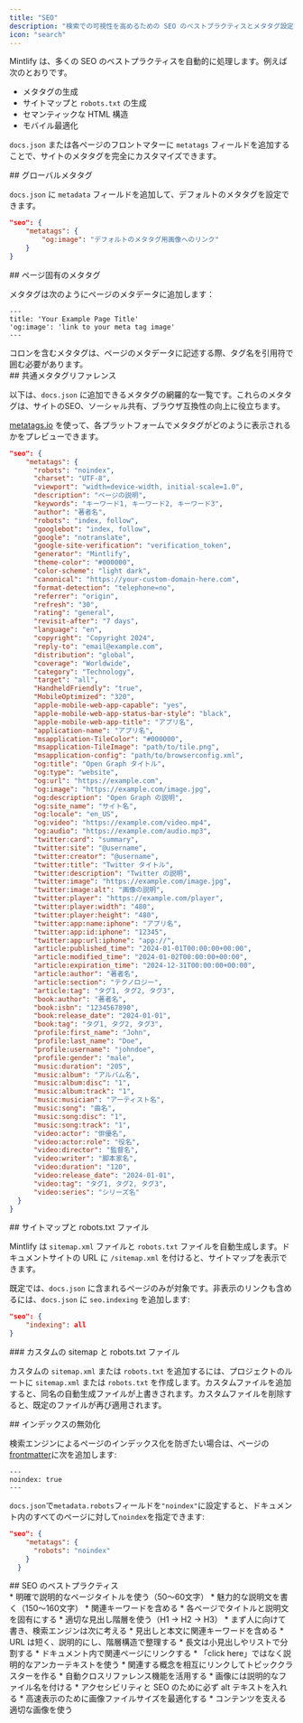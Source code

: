 ```yaml
---
title: "SEO"
description: "検索での可視性を高めるための SEO のベストプラクティスとメタタグ設定"
icon: "search"
---
```


Mintlify は、多くの SEO のベストプラクティスを自動的に処理します。例えば次のとおりです。

* メタタグの生成
* サイトマップと `robots.txt` の生成
* セマンティックな HTML 構造
* モバイル最適化

`docs.json` または各ページのフロントマターに `metatags` フィールドを追加することで、サイトのメタタグを完全にカスタマイズできます。

<div id="global-meta-tags">
  ## グローバルメタタグ
</div>

`docs.json` に `metadata` フィールドを追加して、デフォルトのメタタグを設定できます。

```json
"seo": {
    "metatags": {
        "og:image": "デフォルトのメタタグ用画像へのリンク"
    }
}
```

<div id="page-specific-meta-tags">
  ## ページ固有のメタタグ
</div>

メタタグは次のようにページのメタデータに追加します：

```mdx
---
title: 'Your Example Page Title'
'og:image': 'link to your meta tag image'
---
```

<Warning>
  コロンを含むメタタグは、ページのメタデータに記述する際、タグ名を引用符で囲む必要があります。
</Warning>

<div id="common-meta-tags-reference">
  ## 共通メタタグリファレンス
</div>

以下は、`docs.json` に追加できるメタタグの網羅的な一覧です。これらのメタタグは、サイトのSEO、ソーシャル共有、ブラウザ互換性の向上に役立ちます。

[metatags.io](https://metatags.io/) を使って、各プラットフォームでメタタグがどのように表示されるかをプレビューできます。

```json expandable
"seo": {
    "metatags": {
      "robots": "noindex",
      "charset": "UTF-8",
      "viewport": "width=device-width, initial-scale=1.0",
      "description": "ページの説明",
      "keywords": "キーワード1, キーワード2, キーワード3",
      "author": "著者名",
      "robots": "index, follow",
      "googlebot": "index, follow",
      "google": "notranslate",
      "google-site-verification": "verification_token",
      "generator": "Mintlify",
      "theme-color": "#000000",
      "color-scheme": "light dark",
      "canonical": "https://your-custom-domain-here.com",
      "format-detection": "telephone=no",
      "referrer": "origin",
      "refresh": "30",
      "rating": "general",
      "revisit-after": "7 days",
      "language": "en",
      "copyright": "Copyright 2024",
      "reply-to": "email@example.com",
      "distribution": "global",
      "coverage": "Worldwide",
      "category": "Technology",
      "target": "all",
      "HandheldFriendly": "true",
      "MobileOptimized": "320",
      "apple-mobile-web-app-capable": "yes",
      "apple-mobile-web-app-status-bar-style": "black",
      "apple-mobile-web-app-title": "アプリ名",
      "application-name": "アプリ名",
      "msapplication-TileColor": "#000000",
      "msapplication-TileImage": "path/to/tile.png",
      "msapplication-config": "path/to/browserconfig.xml",
      "og:title": "Open Graph タイトル",
      "og:type": "website",
      "og:url": "https://example.com",
      "og:image": "https://example.com/image.jpg",
      "og:description": "Open Graph の説明",
      "og:site_name": "サイト名",
      "og:locale": "en_US",
      "og:video": "https://example.com/video.mp4",
      "og:audio": "https://example.com/audio.mp3",
      "twitter:card": "summary",
      "twitter:site": "@username",
      "twitter:creator": "@username",
      "twitter:title": "Twitter タイトル",
      "twitter:description": "Twitter の説明",
      "twitter:image": "https://example.com/image.jpg",
      "twitter:image:alt": "画像の説明",
      "twitter:player": "https://example.com/player",
      "twitter:player:width": "480",
      "twitter:player:height": "480",
      "twitter:app:name:iphone": "アプリ名",
      "twitter:app:id:iphone": "12345",
      "twitter:app:url:iphone": "app://",
      "article:published_time": "2024-01-01T00:00:00+00:00",
      "article:modified_time": "2024-01-02T00:00:00+00:00",
      "article:expiration_time": "2024-12-31T00:00:00+00:00",
      "article:author": "著者名",
      "article:section": "テクノロジー",
      "article:tag": "タグ1, タグ2, タグ3",
      "book:author": "著者名",
      "book:isbn": "1234567890",
      "book:release_date": "2024-01-01",
      "book:tag": "タグ1, タグ2, タグ3",
      "profile:first_name": "John",
      "profile:last_name": "Doe",
      "profile:username": "johndoe",
      "profile:gender": "male",
      "music:duration": "205",
      "music:album": "アルバム名",
      "music:album:disc": "1",
      "music:album:track": "1",
      "music:musician": "アーティスト名",
      "music:song": "曲名",
      "music:song:disc": "1",
      "music:song:track": "1",
      "video:actor": "俳優名",
      "video:actor:role": "役名",
      "video:director": "監督名",
      "video:writer": "脚本家名",
      "video:duration": "120",
      "video:release_date": "2024-01-01",
      "video:tag": "タグ1, タグ2, タグ3",
      "video:series": "シリーズ名"
  }
}
```

<div id="sitemaps-and-robotstxt-files">
  ## サイトマップと robots.txt ファイル
</div>

Mintlify は `sitemap.xml` ファイルと `robots.txt` ファイルを自動生成します。ドキュメントサイトの URL に `/sitemap.xml` を付けると、サイトマップを表示できます。

既定では、`docs.json` に含まれるページのみが対象です。非表示のリンクも含めるには、`docs.json` に `seo.indexing` を追加します:

```json
"seo": {
    "indexing": all
}
```

<div id="custom-sitemaps-and-robotstxt-files">
  ### カスタムの sitemap と robots.txt ファイル
</div>

カスタムの `sitemap.xml` または `robots.txt` を追加するには、プロジェクトのルートに `sitemap.xml` または `robots.txt` を作成します。カスタムファイルを追加すると、同名の自動生成ファイルが上書きされます。カスタムファイルを削除すると、既定のファイルが再び適用されます。

<div id="disabling-indexing">
  ## インデックスの無効化
</div>

検索エンジンによるページのインデックス化を防ぎたい場合は、ページの[frontmatter](ja/pages)に次を追加します:

```
---
noindex: true
---
```

`docs.json`で`metadata.robots`フィールドを`"noindex"`に設定すると、ドキュメント内のすべてのページに対して`noindex`を指定できます:

```json
"seo": {
    "metatags": {
      "robots": "noindex"
    }
  }
```

<div id="seo-best-practices">
  ## SEO のベストプラクティス
</div>

<AccordionGroup>
  <Accordion title="わかりやすいタイトルと説明文を書く">
    * 明確で説明的なページタイトルを使う（50〜60文字）
    * 魅力的な説明文を書く（150〜160文字）
    * 関連キーワードを含める
    * 各ページでタイトルと説明文を固有にする
  </Accordion>

  <Accordion title="コンテンツ構造を最適化する">
    * 適切な見出し階層を使う（H1 → H2 → H3）
    * まず人に向けて書き、検索エンジンは次に考える
    * 見出しと本文に関連キーワードを含める
    * URL は短く、説明的にし、階層構造で整理する
    * 長文は小見出しやリストで分割する
  </Accordion>

  <Accordion title="内部リンクの戦略">
    * ドキュメント内で関連ページにリンクする
    * 「click here」ではなく説明的なアンカーテキストを使う
    * 関連する概念を相互にリンクしてトピッククラスターを作る
    * 自動クロスリファレンス機能を活用する
  </Accordion>

  <Accordion title="画像の SEO">
    * 画像には説明的なファイル名を付ける
    * アクセシビリティと SEO のために必ず alt テキストを入れる
    * 高速表示のために画像ファイルサイズを最適化する
    * コンテンツを支える適切な画像を使う
  </Accordion>
</AccordionGroup>
